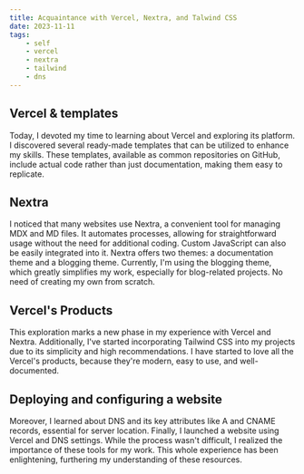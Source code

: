 ```yaml
---
title: Acquaintance with Vercel, Nextra, and Talwind CSS
date: 2023-11-11
tags:
    - self
    - vercel
    - nextra
    - tailwind
    - dns
---
```


## Vercel & templates

Today, I devoted my time to learning about Vercel and exploring its platform. I discovered several ready-made templates
that can be utilized to enhance my skills. These templates, available as common repositories on GitHub, include actual
code rather than just documentation, making them easy to replicate.

## Nextra

I noticed that many websites use Nextra, a convenient tool for managing MDX and MD files. It automates processes,
allowing for straightforward usage without the need for additional coding. Custom JavaScript can also be easily
integrated into it. Nextra offers two themes: a documentation theme and a blogging theme. Currently, I'm using the
blogging
theme, which greatly simplifies my work, especially for blog-related projects. No need of creating my own from scratch.

## Vercel's Products

This exploration marks a new phase in my experience with Vercel and Nextra. Additionally, I've started incorporating
Tailwind CSS into my projects due to its simplicity and high recommendations. I have started to love all the Vercel's
products, because they're modern, easy to use, and well-documented.

## Deploying and configuring a website

Moreover, I learned about DNS and its key attributes like A and CNAME records, essential for server location. Finally, I
launched a website using Vercel and DNS settings. While the process wasn't difficult, I realized the importance of these
tools for my work. This whole experience has been enlightening, furthering my understanding of these resources.